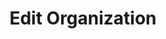 ---
title: Edit Organization
sidebarTitle: Edit Organization
openapi: put /api/v1/organizations/{id}
---